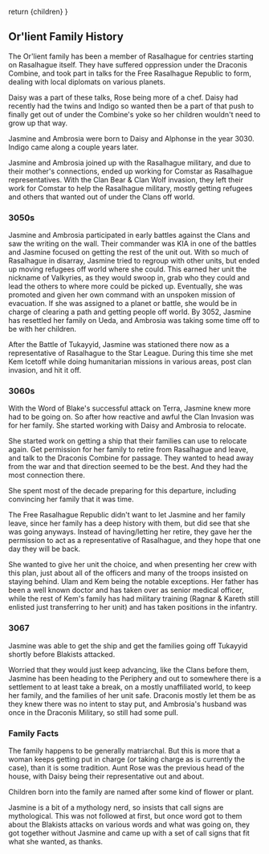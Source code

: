  return <Framework>{children}</Framework>
}

## Or'lient Family History

The Or'lient family has been a member of Rasalhague for centries starting on Rasalhague itself. They have suffered oppression under the Draconis Combine, and took part in talks for the Free Rasalhague Republic to form, dealing with local diplomats on various planets.

Daisy was a part of these talks, Rose being more of a chef. Daisy had recently had the twins and Indigo so wanted then be a part of that push to finally get out of under the Combine's yoke so her children wouldn't need to grow up that way.

Jasmine and Ambrosia were born to Daisy and Alphonse in the year 3030. Indigo came along a couple years later.

Jasmine and Ambrosia joined up with the Rasalhague military, and due to their mother's connections, ended up working for Comstar as Rasalhague representatives. With the Clan Bear & Clan Wolf invasion, they left their work for Comstar to help the Rasalhague military, mostly getting refugees and others that wanted out of under the Clans off world.

### 3050s

Jasmine and Ambrosia participated in early battles against the Clans and saw the writing on the wall. Their commander was KIA in one of the battles and Jasmine focused on getting the rest of the unit out. With so much of Rasalhague in disarray, Jasmine tried to regroup with other units, but ended up moving refugees off world where she could. This earned her unit the nickname of Valkyries, as they would swoop in, grab who they could and lead the others to where more could be picked up. Eventually, she was promoted and given her own command with an unspoken mission of evacuation. If she was assigned to a planet or battle, she would be in charge of clearing a path and getting people off world. By 3052, Jasmine has resettled her family on Ueda, and Ambrosia was taking some time off to be with her children.

After the Battle of Tukayyid, Jasmine was stationed there now as a representative of Rasalhague to the Star League. During this time she met Kem Icetoff while doing humanitarian missions in various areas, post clan invasion, and hit it off.

### 3060s

With the Word of Blake's successful attack on Terra, Jasmine knew more had to be going on. So after how reactive and awful the Clan Invasion was for her family. She started working with Daisy and Ambrosia to relocate.

She started work on getting a ship that their families can use to relocate again. Get permission for her family to retire from Rasalhague and leave, and talk to the Draconis Combine for passage. They wanted to head away from the war and that direction seemed to be the best. And they had the most connection there.

She spent most of the decade preparing for this departure, including convincing her family that it was time.

The Free Rasalhague Republic didn't want to let Jasmine and her family leave, since her family has a deep history with them, but did see that she was going anyways. Instead of having/letting her retire, they gave her the permission to act as a representative of Rasalhague, and they hope that one day they will be back.

She wanted to give her unit the choice, and when presenting her crew with this plan, just about all of the officers and many of the troops insisted on staying behind. Ulam and Kem being the notable exceptions. Her father has been a well known doctor and has taken over as senior medical officer, while the rest of Kem's family has had military training (Ragnar & Kareth still enlisted just transferring to her unit) and has taken positions in the infantry.

### 3067

Jasmine was able to get the ship and get the families going off Tukayyid shortly before Blakists attacked.

Worried that they would just keep advancing, like the Clans before them, Jasmine has been heading to the Periphery and out to somewhere there is a settlement to at least take a break, on a mostly unaffiliated world, to keep her family, and the families of her unit safe. Draconis mostly let them be as they knew there was no intent to stay put, and Ambrosia's husband was once in the Draconis Military, so still had some pull.

### Family Facts

The family happens to be generally matriarchal. But this is more that a woman keeps getting put in charge (or taking charge as is currently the case), than it is some tradition. Aunt Rose was the previous head of the house, with Daisy being their representative out and about.

Children born into the family are named after some kind of flower or plant.

Jasmine is a bit of a mythology nerd, so insists that call signs are mythological. This was not followed at first, but once word got to them about the Blakists attacks on various words and what was going on, they got together without Jasmine and came up with a set of call signs that fit what she wanted, as thanks.
